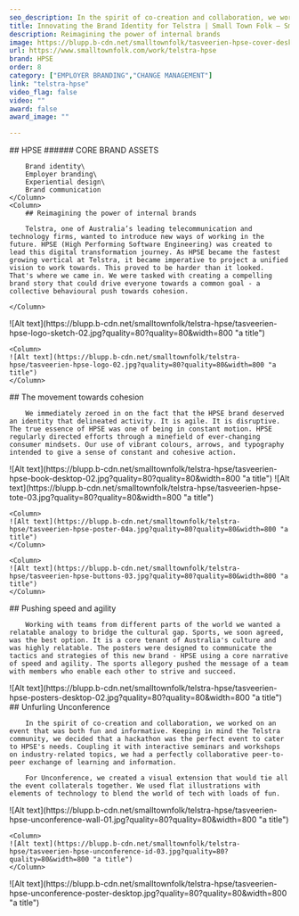 ```yaml
---
seo_description: In the spirit of co-creation and collaboration, we worked on an event that was both fun and informative. Keeping in mind the Telstra community, we decided to have a hackathon coupled with interactive seminars and workshops.
title: Innovating the Brand Identity for Telstra | Small Town Folk — Small Town Folk
description: Reimagining the power of internal brands  
image: https://blupp.b-cdn.net/smalltownfolk/tasveerien-hpse-cover-desktop-07.jpg?quality=80
url: https://www.smalltownfolk.com/work/telstra-hpse
brand: HPSE   
order: 8
category: ["EMPLOYER BRANDING","CHANGE MANAGEMENT"]
link: "telstra-hpse"
video_flag: false
video: ""
award: false
award_image: ""

---
```


<Column2>
    <Column>
        ## HPSE
        ###### CORE BRAND ASSETS

        Brand identity\
        Employer branding\
        Experiential design\
        Brand communication
    </Column>
    <Column>
        ## Reimagining the power of internal brands 
        
        Telstra, one of Australia’s leading telecommunication and technology firms, wanted to introduce new ways of working in the future. HPSE (High Performing Software Engineering) was created to lead this digital transformation journey. As HPSE became the fastest growing vertical at Telstra, it became imperative to project a unified vision to work towards. This proved to be harder than it looked. That's where we came in. We were tasked with creating a compelling brand story that could drive everyone towards a common goal - a collective behavioural push towards cohesion. 

    </Column>
</Column2>

<Column2>
    <Column>
    ![Alt text](https://blupp.b-cdn.net/smalltownfolk/telstra-hpse/tasveerien-hpse-logo-sketch-02.jpg?quality=80?quality=80&width=800 "a title")
    </Column>

    <Column>
    ![Alt text](https://blupp.b-cdn.net/smalltownfolk/telstra-hpse/tasveerien-hpse-logo-02.jpg?quality=80?quality=80&width=800 "a title")
    </Column>
</Column2>

<Column>
        ## The movement towards cohesion
        
        We immediately zeroed in on the fact that the HPSE brand deserved an identity that delineated activity. It is agile. It is disruptive. The true essence of HPSE was one of being in constant motion. HPSE regularly directed efforts through a minefield of ever-changing consumer mindsets. Our use of vibrant colours, arrows, and typography intended to give a sense of constant and cohesive action.  
</Column>

<Column>
    ![Alt text](https://blupp.b-cdn.net/smalltownfolk/telstra-hpse/tasveerien-hpse-book-desktop-02.jpg?quality=80?quality=80&width=800 "a title")
    </Column>

<Column3>
    <Column>
    ![Alt text](https://blupp.b-cdn.net/smalltownfolk/telstra-hpse/tasveerien-hpse-tote-03.jpg?quality=80?quality=80&width=800 "a title")
    </Column>

    <Column>
    ![Alt text](https://blupp.b-cdn.net/smalltownfolk/telstra-hpse/tasveerien-hpse-poster-04a.jpg?quality=80?quality=80&width=800 "a title")
    </Column>

    <Column>
    ![Alt text](https://blupp.b-cdn.net/smalltownfolk/telstra-hpse/tasveerien-hpse-buttons-03.jpg?quality=80?quality=80&width=800 "a title")
    </Column>
</Column3>

<Column>
        ## Pushing speed and agility
        
        Working with teams from different parts of the world we wanted a relatable analogy to bridge the cultural gap. Sports, we soon agreed, was the best option. It is a core tenant of Australia's culture and was highly relatable. The posters were designed to communicate the tactics and strategies of this new brand - HPSE using a core narrative of speed and agility. The sports allegory pushed the message of a team with members who enable each other to strive and succeed. 
</Column>

<Column>
    ![Alt text](https://blupp.b-cdn.net/smalltownfolk/telstra-hpse/tasveerien-hpse-posters-desktop-02.jpg?quality=80?quality=80&width=800 "a title")
</Column>

<Column>
        ## Unfurling Unconference
        
        In the spirit of co-creation and collaboration, we worked on an event that was both fun and informative. Keeping in mind the Telstra community, we decided that a hackathon was the perfect event to cater to HPSE's needs. Coupling it with interactive seminars and workshops on industry-related topics, we had a perfectly collaborative peer-to-peer exchange of learning and information. 

        For Unconference, we created a visual extension that would tie all the event collaterals together. We used flat illustrations with elements of technology to blend the world of tech with loads of fun.
</Column>

<Column2>
    <Column>
    ![Alt text](https://blupp.b-cdn.net/smalltownfolk/telstra-hpse/tasveerien-hpse-unconference-wall-01.jpg?quality=80?quality=80&width=800 "a title")
    </Column>

    <Column>
    ![Alt text](https://blupp.b-cdn.net/smalltownfolk/telstra-hpse/tasveerien-hpse-unconference-id-03.jpg?quality=80?quality=80&width=800 "a title")
    </Column>
</Column2>

<Column>
    ![Alt text](https://blupp.b-cdn.net/smalltownfolk/telstra-hpse/tasveerien-hpse-unconference-poster-desktop.jpg?quality=80?quality=80&width=800 "a title")
</Column>

